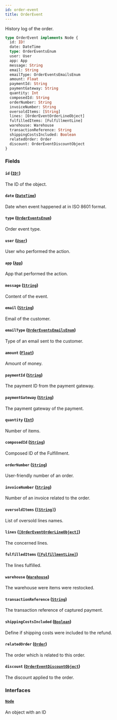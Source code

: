 ```yaml
---
id: order-event
title: OrderEvent
---
```


History log of the order.

```graphql
type OrderEvent implements Node {
  id: ID!
  date: DateTime
  type: OrderEventsEnum
  user: User
  app: App
  message: String
  email: String
  emailType: OrderEventsEmailsEnum
  amount: Float
  paymentId: String
  paymentGateway: String
  quantity: Int
  composedId: String
  orderNumber: String
  invoiceNumber: String
  oversoldItems: [String]
  lines: [OrderEventOrderLineObject]
  fulfilledItems: [FulfillmentLine]
  warehouse: Warehouse
  transactionReference: String
  shippingCostsIncluded: Boolean
  relatedOrder: Order
  discount: OrderEventDiscountObject
}
```

### Fields

#### `id` ([`ID!`](/docs/developer/api-reference/scalars/id))

The ID of the object.

#### `date` ([`DateTime`](/docs/developer/api-reference/scalars/date-time))

Date when event happened at in ISO 8601 format.

#### `type` ([`OrderEventsEnum`](/docs/developer/api-reference/enums/order-events-enum))

Order event type.

#### `user` ([`User`](/docs/developer/api-reference/objects/user))

User who performed the action.

#### `app` ([`App`](/docs/developer/api-reference/objects/app))

App that performed the action.

#### `message` ([`String`](/docs/developer/api-reference/scalars/string))

Content of the event.

#### `email` ([`String`](/docs/developer/api-reference/scalars/string))

Email of the customer.

#### `emailType` ([`OrderEventsEmailsEnum`](/docs/developer/api-reference/enums/order-events-emails-enum))

Type of an email sent to the customer.

#### `amount` ([`Float`](/docs/developer/api-reference/scalars/float))

Amount of money.

#### `paymentId` ([`String`](/docs/developer/api-reference/scalars/string))

The payment ID from the payment gateway.

#### `paymentGateway` ([`String`](/docs/developer/api-reference/scalars/string))

The payment gateway of the payment.

#### `quantity` ([`Int`](/docs/developer/api-reference/scalars/int))

Number of items.

#### `composedId` ([`String`](/docs/developer/api-reference/scalars/string))

Composed ID of the Fulfillment.

#### `orderNumber` ([`String`](/docs/developer/api-reference/scalars/string))

User-friendly number of an order.

#### `invoiceNumber` ([`String`](/docs/developer/api-reference/scalars/string))

Number of an invoice related to the order.

#### `oversoldItems` ([`[String]`](/docs/developer/api-reference/scalars/string))

List of oversold lines names.

#### `lines` ([`[OrderEventOrderLineObject]`](/docs/developer/api-reference/objects/order-event-order-line-object))

The concerned lines.

#### `fulfilledItems` ([`[FulfillmentLine]`](/docs/developer/api-reference/objects/fulfillment-line))

The lines fulfilled.

#### `warehouse` ([`Warehouse`](/docs/developer/api-reference/objects/warehouse))

The warehouse were items were restocked.

#### `transactionReference` ([`String`](/docs/developer/api-reference/scalars/string))

The transaction reference of captured payment.

#### `shippingCostsIncluded` ([`Boolean`](/docs/developer/api-reference/scalars/boolean))

Define if shipping costs were included to the refund.

#### `relatedOrder` ([`Order`](/docs/developer/api-reference/objects/order))

The order which is related to this order.

#### `discount` ([`OrderEventDiscountObject`](/docs/developer/api-reference/objects/order-event-discount-object))

The discount applied to the order.

### Interfaces

#### [`Node`](/docs/developer/api-reference/interfaces/node)

An object with an ID
